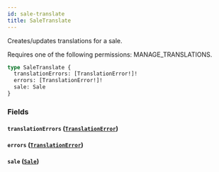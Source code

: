 ```yaml
---
id: sale-translate
title: SaleTranslate
---
```



Creates/updates translations for a sale. 

Requires one of the following permissions: MANAGE_TRANSLATIONS.

```graphql
type SaleTranslate {
  translationErrors: [TranslationError!]!
  errors: [TranslationError!]!
  sale: Sale
}
```


### Fields

#### `translationErrors` ([`TranslationError`](../../../developer/api-reference/objects/translation-error))




#### `errors` ([`TranslationError`](../../../developer/api-reference/objects/translation-error))




#### `sale` ([`Sale`](../../../developer/api-reference/objects/sale))






